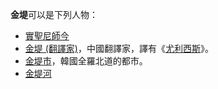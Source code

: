 '''金堤'''可以是下列人物： 
* [[實聖尼師今|實聖尼師今]]
* [[金堤_(翻譯家)|金堤 (翻譯家)]]，中國翻譯家，譯有《[[尤利西斯|尤利西斯]]》。
* [[金堤市|金堤市]]，韓國全羅北道的都市。
* [[金堤河|金堤河]]

{{disambig|Cat=二字消歧义}}